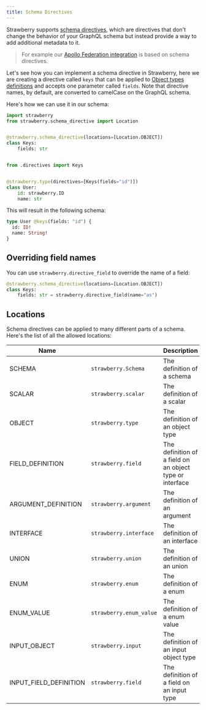 ```yaml
---
title: Schema Directives
---
```



Strawberry supports
[schema directives](https://spec.graphql.org/June2018/#TypeSystemDirectiveLocation),
which are directives that don't change the behavior of your GraphQL schema but
instead provide a way to add additional metadata to it.

> For example our [Apollo Federation integration](../guides/federation.md) is
> based on schema directives.

Let's see how you can implement a schema directive in Strawberry, here we are
creating a directive called `keys` that can be applied to
[Object types definitions](./object-types.md) and accepts one parameter called
`fields`. Note that directive names, by default, are converted to camelCase on
the GraphQL schema.

Here's how we can use it in our schema:

```python
import strawberry
from strawberry.schema_directive import Location


@strawberry.schema_directive(locations=[Location.OBJECT])
class Keys:
    fields: str


from .directives import Keys


@strawberry.type(directives=[Keys(fields="id")])
class User:
    id: strawberry.ID
    name: str
```

This will result in the following schema:

```graphql
type User @keys(fields: "id") {
  id: ID!
  name: String!
}
```

## Overriding field names

You can use `strawberry.directive_field` to override the name of a field:

```python
@strawberry.schema_directive(locations=[Location.OBJECT])
class Keys:
    fields: str = strawberry.directive_field(name="as")
```

## Locations

Schema directives can be applied to many different parts of a schema. Here's the
list of all the allowed locations:

| Name                   |                         | Description                                              |
| ---------------------- | ----------------------- | -------------------------------------------------------- |
| SCHEMA                 | `strawberry.Schema`     | The definition of a schema                               |
| SCALAR                 | `strawberry.scalar`     | The definition of a scalar                               |
| OBJECT                 | `strawberry.type`       | The definition of an object type                         |
| FIELD_DEFINITION       | `strawberry.field`      | The definition of a field on an object type or interface |
| ARGUMENT_DEFINITION    | `strawberry.argument`   | The definition of an argument                            |
| INTERFACE              | `strawberry.interface`  | The definition of an interface                           |
| UNION                  | `strawberry.union`      | The definition of an union                               |
| ENUM                   | `strawberry.enum`       | The definition of a enum                                 |
| ENUM_VALUE             | `strawberry.enum_value` | The definition of a enum value                           |
| INPUT_OBJECT           | `strawberry.input`      | The definition of an input object type                   |
| INPUT_FIELD_DEFINITION | `strawberry.field`      | The definition of a field on an input type               |
